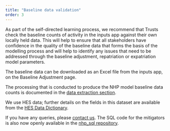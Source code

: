 ```yaml
---
title: "Baseline data validation"
order: 3
---
```


As part of the self-directed learning process, we recommend that Trusts check the baseline counts of activity in the inputs app against their own locally held data. This will help to ensure that all stakeholders have confidence in the quality of the baseline data that forms the basis of the modelling process and will help to identify any issues that need to be addressed through the baseline adjustment, repatriation or expatriation model parameters. 

The baseline data can be downloaded as an Excel file from the inputs app, on the Baseline Adjustment page. 

The processing that is conducted to produce the NHP model baseline data counts is documented in the [data extraction section](../data_extraction/). 

We use HES data; further details on the fields in this dataset are available from the [HES Data Dictionary](https://digital.nhs.uk/data-and-information/data-tools-and-services/data-services/hospital-episode-statistics/hospital-episode-statistics-data-dictionary). 

If you have any queries, please [contact us](../contact.qmd). The SQL code for the mitigators is also now openly available in the [nhp_sql repository](https://github.com/The-Strategy-Unit/nhp_sql).
